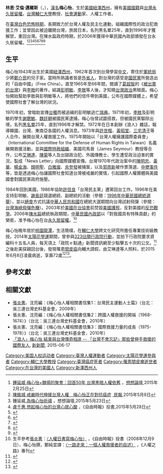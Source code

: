 {{Infobox Person
| name = 梅心怡
| 英文名=  Lynn Miles
| image = 2012 臺灣之友梅心怡於反媒體壟斷大遊行持看板反旺中 Taiwan's Friend Lynn Alan Miles - Demonstration against Media Monopoly from Enemy Regime China.jpg
| caption = 攝於2012年
| foreign_name = Lynn Alan Miles
| birth_date = {{birth date|1943|6|15}}
| birth_place = {{USA-1912}}[[紐澤西州|紐澤西州]]
| death_date = {{death date and age|2015|6|8|1943|6|15}}
| death_place = {{TWN}}[[新北市|新北市]][[新店區|新店區]]
| 国籍       = {{USA}}
| 籍贯       = 
| 语言       = [[英语|英语]]、[[現代標準漢語|漢語]]
| alma_mater = 
| occupation = 教授、社會運動家、人權工作者
| networth = 
| spouse = 
| children =
| website = 
| footnotes =
}}

'''林恩·艾倫·邁爾斯'''（{{lang-en|Lynn Alan Miles}}，{{bd|1943年|6月15日|2015年|6月8日|catIdx=Miles, Lynn}}），[[漢名|漢名]]'''梅心怡'''，生於[[美國|美國]][[紐澤西州|紐澤西州]]，擁有[[美國國籍|美國國籍]]與[[台灣|台灣]][[永久居留權|永久居留權]]。[[台灣|台灣]][[輔仁大學|輔仁大學]]教授、[[社會運動|社會運動]]家、人權工作者。

在[[臺灣白色恐怖時期|臺灣白色恐怖時期]]，長期致力於台灣人權及民主化運動，組織國際性的政治犯救援工作；並曾因此被迫離開台灣，旅居日本，名列黑名單25年，直到1996年才獲解禁，重回台灣。在陳水扁政府時期，於2006年獲得中華民國內政部頒發在台永久居留權。<ref>[[鍾延威|鍾延威]],[http://www.thinkingtaiwan.com/content/3761 梅心怡+魏揚的聚會：回首50年 台灣黑暗人權依舊] {{Wayback|url=http://www.thinkingtaiwan.com/content/3761 |date=20150530121506 }}，[[想想論壇|想想論壇]],2015年2月25日</ref><ref>[[陳銘城|陳銘城]],[http://www.peoplenews.tw/news/475e87d0-936b-48bb-98fa-116e25250f9b 戒嚴時代伸援台灣人權　梅心怡正在對抗癌症] {{Wayback|url=http://www.peoplenews.tw/news/475e87d0-936b-48bb-98fa-116e25250f9b |date=20150609071754 }},[[民報|民報]],2015年5月8日</ref><ref>鍾延威,[http://www.thinkingtaiwan.com/content/4087 為梅心怡祈禱] {{Wayback|url=http://www.thinkingtaiwan.com/content/4087 |date=20150609045211 }}，想想論壇,2015年5月23日</ref><ref>[[盧千惠|盧千惠]],[http://talk.ltn.com.tw/article/paper/884261 想起梅心怡的台灣心就心酸] {{Wayback|url=http://talk.ltn.com.tw/article/paper/884261 |date=20150609024114 }}，《自由時報》投書,2015年5月28日</ref><ref>{{cite news|url=http://news.ltn.com.tw/news/life/paper/787544|title=《聲援太陽花》輔大教授梅心怡罹癌 友人辦音樂會打氣|author=謝文華|publisher=《自由時報》|date=2014-06-15|language=zh-tw|accessdate=2015-06-08|archive-date=2015-06-09|archive-url=https://web.archive.org/web/20150609035609/http://news.ltn.com.tw/news/life/paper/787544|dead-url=no}}</ref><ref>{{cite news|url=http://news.ltn.com.tw/news/politics/paper/855100|title=梅心怡：國民黨聽不見民眾聲音？|author=吳柏軒、黃以敬|publisher=《自由時報》|date=2015-02-11|language=zh-tw|accessdate=2015-06-08|archive-date=2015-05-10|archive-url=https://web.archive.org/web/20150510235714/http://news.ltn.com.tw/news/politics/paper/855100|dead-url=no}}</ref><ref>{{cite news|url=http://www.storm.mg/article/49536|title=蔡英文探視 梅心怡： 別讓資本家傷害平民|publisher=[[風傳媒|風傳媒]]|author=顏振凱|date=2015-05-16|language=zh-tw|accessdate=2015-06-08|archive-date=2015-06-09|archive-url=https://web.archive.org/web/20150609023633/http://www.storm.mg/article/49536|dead-url=no}}</ref><ref>{{cite news|url=http://www.peoplenews.tw/news/768a18fe-9364-4b08-bc56-26588aa30ff5|title=與癌奮戰　范巽綠：應記住梅心怡人權貢獻|publisher=《民報》|author=朱蒲青|date=2015-05-17|language=zh-tw|accessdate=2015-06-08|archive-date=2015-06-09|archive-url=https://web.archive.org/web/20150609023451/http://www.peoplenews.tw/news/768a18fe-9364-4b08-bc56-26588aa30ff5|dead-url=no}}</ref><ref>{{cite news|url=http://news.ltn.com.tw/news/politics/breakingnews/1321479|title=高市長陳菊探望 梅心怡促注關TPP|author=劉力仁|publisher=《自由時報》|date=2015-05-18|language=zh-tw|accessdate=2015-06-08|archive-date=2015-06-09|archive-url=https://web.archive.org/web/20150609035709/http://news.ltn.com.tw/news/politics/breakingnews/1321479|dead-url=no}}</ref>

==生平==
梅心怡1943年出生於美國[[紐澤西州|紐澤西州]]，1962年首次到台灣學習[[中文|中文]]，寄住於[[軍統局|軍統局]]少將[[鄭介民|鄭介民]]的兒子家。當時所熟識者皆是[[臺灣外省人|外省人]]，對台灣的感受是[[中國國民黨|國民黨]]所營造出的「自由中國」（Free China）。直至1965年至66年間，閱讀了[[葛超智|葛超智]]的《[[被出賣的台灣|被出賣的台灣]]》與[[李敖|李敖]]的著作，結識[[彭明敏|彭明敏]]、[[李敖|李敖]]等人後，才知曉[[台灣政治|台灣政治]]黑暗面。梅心怡開始幫助李敖與彭明敏等人，將他們的信件帶到美國，公布在國際媒體上，希望使國際社會了解台灣的狀況。

1970年初，曾暗助宣傳[[台獨|台獨]]而被追緝的彭明敏逃亡[[瑞典|瑞典]]。1971年初，[[李敖|李敖]]及彭明敏的學生[[謝聰敏|謝聰敏]]、[[魏廷朝|魏廷朝]]被國民黨逮捕，梅心怡曾試圖搭救，但被國民黨驅除出境，名列[[黑名單_(臺灣)|黑名單]]25年，直到1996年才解禁。1972年在日本創辦《浪人》雜誌，報導韓國、台灣、東南亞各國的人權消息。1973年與[[許世楷|許世楷]]、[[黃昭堂|黃昭堂]]、[[三宅清子|三宅清子]]等人合作，展開台灣人權救援工作。1975年開始以「台灣人權擁護國際委員會」（International Committee for the Defense of Human Rights in Taiwan）名義展開救援活動，並與[[國際特赦組織|國際特赦組織]]、美國司馬晉（James Seymour）教授等合作，公布[[艾琳達_(人物)|艾琳達]]、[[陳菊|陳菊]]等人及出獄政治犯、外國傳教士、學生遭受政治迫害的實況，製成「News Letter」向國際媒體宣傳。台灣1970年代政治案中的[[陳明忠|陳明忠]]、[[黃明宗|黃華]]、[[楊金海_(1932年)|楊金海]]、[[顏明聖|顏明聖]]、[[白雅燦|白雅燦]]、[[余登發|余登發]]被捕案，以及[[郭雨新|郭雨新]]被作票落選、[[中壢事件|中壢事件]]等，皆是透過梅心怡讓國際社會知道台灣被戒嚴的實情，引起國際人權團體與美國國會對國民黨政府施壓。

1984年回到美國，1986年協助[[許信良|許信良]]「台灣民主黨」遷黨回台工作。1996年在美支持彭明敏、[[謝長廷|謝長廷]]競選總統、副總統的活動（參閱：[[1996年中華民國總統選舉|1996年中華民國總統選舉]]），並以[[絕食|絕食]]方式抗議[[中華人民共和國|中華人民共和國]]在總統大選期間向台灣試射飛彈（參閱：[[台灣海峽飛彈危機|台灣海峽飛彈危機]]）。2003年於[[美國在台協會|美國在台協會]]前焚毀[[美國護照|美國護照]]，反對美國的[[反恐戰爭|反恐戰爭]]。2006年[[陳水扁|陳水扁]]總統執政期間，[[中華民國內政部|中華民國內政部]]以「對我國具有特殊貢獻」的榮銜，准予梅心怡在台[[永久居留權|永久居留權]]。<ref>生平參考[[張炎憲|張炎憲]]：[http://talk.ltn.com.tw/article/paper/264368 〈人權日書寫梅心怡〉] {{Wayback|url=http://talk.ltn.com.tw/article/paper/264368 |date=20150608173648 }}，《自由時報》投書（2008年12月9日）、梅心怡撰，鄭純宜譯：[http://blog.roodo.com/cwchgroup/archives/3721945.html 〈一路走來：一個人權救援者的自述〉] {{Wayback|url=http://blog.roodo.com/cwchgroup/archives/3721945.html |date=20150608124530 }}，《人權之路》專刊</ref>

梅心怡晚年居於[[桃園市|桃園]][[龍潭區_(台灣)|龍潭]]，生活簡樸，在[[輔仁大學|輔仁大學]]跨文化研究所擔任專業技術級教授。2014年[[太陽花學運|太陽花學運]]期間，曾參與[[323佔領行政院事件|323佔領行政院行動]]，並拍下行政院要求資編科十五名人員，每天須上「政院ｅ點通」新聞資訊網至少點擊五十次的公文。<ref>{{cite news|url=http://news.ltn.com.tw/news/focus/paper/768357|title=政院上班衝自家網站點擊率|author=謝文華、陳慧萍|publisher=《[[自由時報|自由時報]]》|date=2014-04-06|language=zh-tw|accessdate=2015-06-08|archive-date=2015-06-08|archive-url=https://web.archive.org/web/20150608173650/http://news.ltn.com.tw/news/focus/paper/768357|dead-url=no}}</ref>之後赴美探親回台後，發現罹患[[間皮癌|間皮癌]]向輔大請假，由艾琳達等人照料，於2015年6月8日凌晨病逝，享壽72歲<ref>{{cite news|url=http://www.storm.mg/article/52319|title=台灣黑暗時代的人權工作者 梅心怡今晨病逝|publisher=《風傳媒》|date=2015-06-08|language=zh-tw|accessdate=2015-06-08|archive-date=2015-06-08|archive-url=https://web.archive.org/web/20150608222935/http://www.storm.mg/article/52319|dead-url=no}}</ref><ref>{{cite news|url=http://news.ltn.com.tw/news/politics/breakingnews/1342311|title=梅心怡生前握蔡英文手︰一定要保護台灣人民|author=蘇芳禾|publisher=《自由時報》|date=2015-06-08|language=zh-tw|accessdate=2015-06-08|archive-date=2015-06-08|archive-url=https://web.archive.org/web/20150608223207/http://news.ltn.com.tw/news/politics/breakingnews/1342311|dead-url=no}}</ref>。

==參考文獻==
{{reflist}}

==相關文獻==
*[[張炎憲|張炎憲]]、沈亮編：《梅心怡人權相關書信集1：台灣民主運動人士篇》（台北：吳三連台灣史料基金會，2009年）
*張炎憲、沈亮編：《梅心怡人權相關書信集2：跨國人權救援的開端（1968-1674）》（台北：吳三連台灣史料基金會，2010年）
*張炎憲、沈亮編：《梅心怡人權相關書信集3：國際救援力量的成長（1975-1978）》（台北：吳三連台灣史料基金會，2010年）
* [https://web.archive.org/web/20160304105522/http://www.new7.com.tw/NewsView.aspx?t=TOP&i=TXT201506171535035MU 「浪人」梅心怡 結束與台灣傳奇相逢 -- 「台灣不會忘記」那些曾伸手救援的國際友人], [[新新聞|新新聞]], 2015-06-17

{{authority control}}
{{太陽花學運}}
{{DEFAULTSORT:Miles, Lynn Alan}}
[[Category:美国人权运动者|Category:美国人权运动者]]
[[Category:臺灣人權運動者|Category:臺灣人權運動者]]
[[Category:太陽花學運參與者|Category:太陽花學運參與者]]
[[Category:輔仁大學教授|Category:輔仁大學教授]]
[[Category:臺灣癌症死者|Category:臺灣癌症死者]]
[[Category:罹患間皮瘤逝世者|Category:罹患間皮瘤逝世者]]
[[Category:在台灣的美國人|Category:在台灣的美國人]]
[[Category:新澤西州人|Category:新澤西州人]]